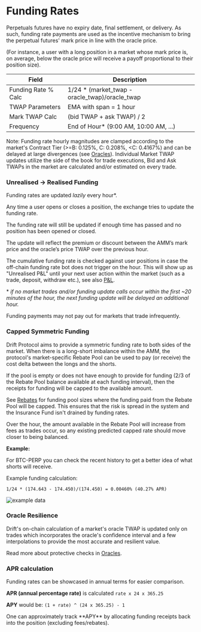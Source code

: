 
# Funding Rates

Perpetuals futures have no expiry date, final settlement, or delivery. As such, funding rate payments are used as the incentive mechanism to bring the perpetual futures' mark price in line with the oracle price.

(For instance, a user with a long position in a market whose mark price is, on average, below the oracle price will receive a payoff proportional to their position size).

| Field               | Description                                     |
| ------------------- | ----------------------------------------------- |
| Funding Rate % Calc | 1/24 \* (market_twap - oracle_twap)/oracle_twap |
| TWAP Parameters     | EMA with span = 1 hour                          |
| Mark TWAP Calc      | (bid TWAP + ask TWAP) / 2                       |
| Frequency           | End of Hour\* (9:00 AM, 10:00 AM, ...)          |

Note: Funding rate hourly magnitudes are clamped according to the market's Contract Tier (>=B: 0.125%, C: 0.208%, <C: 0.4167%) and can be delayed at large divergences (see [Oracles](/trading/oracles)). Individual Market TWAP updates utilize the side of the book for trade executions, Bid and Ask TWAPs in the market are calculated and/or estimated on every trade.

### Unrealised -> Realised Funding

Funding rates are updated _lazily_ every hour\*.

Any time a user opens or closes a position, the exchange tries to update the funding rate.

The funding rate will still be updated if enough time has passed and no position has been opened or closed.

The update will reflect the premium or discount between the AMM’s mark price and the oracle’s price TWAP over the previous hour.

The cumulative funding rate is checked against user positions in case the off-chain funding rate bot does not trigger on the hour. This will show up as "Unrealised P&L" until your next user action within the market (such as a trade, deposit, withdraw etc.), see also [P&L](/profit-loss/profit-loss-intro).

\* _if no market trades and/or funding update calls occur within the first ~20 minutes of the hour, the next funding update will be delayed an additional hour._

Funding payments may not pay out for markets that trade infrequently.

### Capped Symmetric Funding

Drift Protocol aims to provide a symmetric funding rate to both sides of the market. When there is a long-short imbalance within the AMM, the protocol's market-specific Rebate Pool can be used to pay (or receive) the cost delta between the longs and the shorts.

If the pool is empty or does not have enough to provide for funding (2/3 of the Rebate Pool balance available at each funding interval), then the receipts for funding will be capped to the available amount.

See [Rebates](/market-makers/maker-rebate-fees) for funding pool sizes where the funding paid from the Rebate Pool will be capped. This ensures that the risk is spread in the system and the Insurance Fund isn't drained by funding rates.

Over the hour, the amount available in the Rebate Pool will increase from fees as trades occur, so any existing predicted capped rate should move closer to being balanced.

<Callout type="info" emoji="⬇️">

**Example:**

For BTC-PERP you can check the recent history to get a better idea of what shorts will receive.

Example funding calculation:

`1/24 * (174.643 - 174.450)/(174.450) = 0.00460% (40.27% APR)`

</Callout>

![example data](public/assets/mBFRK1HfhF-9o6IaExcW0_screen-shot-2021-12-30-at-115308-am.png)

### Oracle Resilience

Drift's on-chain calculation of a market's oracle TWAP is updated only on trades which incorporates the oracle's confidence interval and a few interpolations to provide the most accurate and resilient value.

Read more about protective checks in [Oracles](/trading/oracles).

### APR calculation

Funding rates can be showcased in annual terms for easier comparison.

**APR (annual percentage rate)** is calculated `rate x 24 x 365.25`

**APY** would be: `(1 + rate) ^ (24 x 365.25) - 1`

<Callout type="info" emoji="💡">
One can approximately track **APY** by allocating funding receipts back into the position (excluding fees/rebates).
</Callout>

